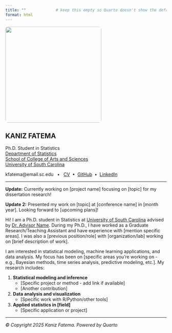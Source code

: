 ```yaml
---
title: ""             # keep this empty so Quarto doesn't show the default page title
format: html
---
```


::: {layout="[35,65]"}
![](images/kaniz_profile.jpg){fig-alt="Kaniz Fatema" width=300px style="border-radius: 8px;"}

<div class="d-flex align-items-center" markdown="1">

# **KANIZ** FATEMA

<p class="lead mb-1">
Ph.D. Student in Statistics  
[Department of Statistics](https://sc.edu/study/colleges_schools/artsandsciences/statistics/)  
[School of College of Arts and Sciences](https://sc.edu/study/colleges_schools/artsandsciences/)  
[University of South Carolina](https://www.sc.edu/)
</p>

<p class="contact-links">
kfatema@email.sc.edu &nbsp; • &nbsp;
[CV](files/kaniz_resume.pdf) &nbsp;•&nbsp;
[GitHub](https://github.com/Kaniz461/kfatemaa) &nbsp;•&nbsp;
[LinkedIn](https://www.linkedin.com/in/kaniz-fatema-229186228/)
</p>

</div>
:::


---

**Update:** Currently working on [project name] focusing on [topic] for my dissertation research!

**Update 2:** Presented my work on [topic] at [conference name] in [month year]. Looking forward to [upcoming plans]!

Hi! I am a Ph.D. student in Statistics at [University of South Carolina](https://www.sc.edu/) advised by [Dr. Advisor Name](link). During my Ph.D., I have worked as a Graduate Research/Teaching Assistant and have experience with [mention specific areas]. I was also a [previous position/role] with [organization/lab] working on [brief description of work].

I am interested in statistical modeling, machine learning applications, and data analysis. My focus has been on [specific areas you're working on - e.g., Bayesian methods, time series analysis, predictive modeling, etc.]. My research includes:

1. **Statistical modeling and inference**
   - [Specific project or method - add link if available]
   - [Another contribution]

2. **Data analysis and visualization**
   - [Specific work with R/Python/other tools]

3. **Applied statistics in [field]**
   - [Specific application or project]

---

*© Copyright 2025 Kaniz Fatema. Powered by Quarto*